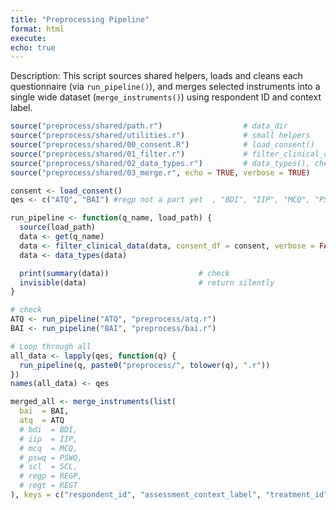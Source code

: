 ```yaml
---
title: "Preprocessing Pipeline"
format: html
execute:
echo: true
---
```


Description: This script sources shared helpers, loads and cleans each questionnaire 
(via `run_pipeline()`), and merges selected instruments into a single 
wide dataset (`merge_instruments()`) using respondent ID and context label.

```r
source("preprocess/shared/path.r")                  # data_dir
source("preprocess/shared/utilities.r")             # small helpers
source("preprocess/shared/00_consent.R")            # load_consent()
source("preprocess/shared/01_filter.r")             # filter_clinical_data()
source("preprocess/shared/02_data_types.r")         # data_types(), check_types()
source("preprocess/shared/03_merge.r", echo = TRUE, verbose = TRUE)              # merge_instruments()

consent <- load_consent()
qes <- c("ATQ", "BAI") #regp not a part yet  , "BDI", "IIP", "MCQ", "PSWQ", "REGT", "SCL"
```

```r
run_pipeline <- function(q_name, load_path) {
  source(load_path)
  data <- get(q_name)
  data <- filter_clinical_data(data, consent_df = consent, verbose = FALSE)
  data <- data_types(data)

  print(summary(data))                    # check
  invisible(data)                         # return silently
}
```

```r
# check
ATQ <- run_pipeline("ATQ", "preprocess/atq.r")
BAI <- run_pipeline("BAI", "preprocess/bai.r")
```

```r
# Loop through all
all_data <- lapply(qes, function(q) {
  run_pipeline(q, paste0("preprocess/", tolower(q), ".r"))
})
names(all_data) <- qes
```

```r
merged_all <- merge_instruments(list(
  bai  = BAI,
  atq  = ATQ
  # bdi  = BDI,
  # iip  = IIP,
  # mcq  = MCQ,
  # pswq = PSWQ,
  # scl  = SCL,
  # regp = REGP,
  # regt = REGT
), keys = c("respondent_id", "assessment_context_label", "treatment_id"), verbose = TRUE)

```
